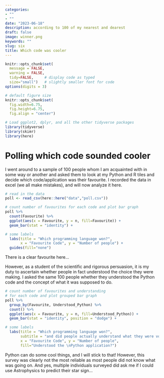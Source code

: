 ```yaml
---
categories:  
- ""   
- ""
date: "2023-06-18"
description: according to 100 of my nearest and dearest 
draft: false
image: winner.png
keywords: ""
slug: six 
title: Which code was cooler
---
```


```r
knitr::opts_chunk$set(
  message = FALSE, 
  warning = FALSE, 
  tidy=FALSE,     # display code as typed
  size="small")   # slightly smaller font for code
options(digits = 3)

# default figure size
knitr::opts_chunk$set(
  fig.width=6.75, 
  fig.height=6.75,
  fig.align = "center")

```

```r

# Load ggplot2, dplyr, and all the other tidyverse packages
library(tidyverse)
library(skimr)
library(here)

```

# Polling which code sounded cooler

I went around to a sample of 100 people whom I am acquainted with in some way or another and asked them to look at my Python and R tiles and decide which code/application was their favourite. I recorded the data in excel (we all make mistakes), and will now analyze it here.

```r

# read in the data
poll <- read_csv(here::here("data","poll.csv"))

# count number of favourites for each code and plot bar graph 
poll %>% 
  count(Favourite) %>% 
  ggplot(aes(x = Favourite, y = n, fill=Favourite)) +
  geom_bar(stat = "identity") +

# some labels 
  labs(title = "Which programming language won?",
       x = "Favourite Code", y = "Number of people") +
  guides(fill="none")

```

There is a clear favourite here...

However, as a student of the scientific and rigorous persuasion, it is my duty to ascertain whether people in fact understood the choice they were making. I asked the same 100 people whether they understood the Python code and the concept of what it was supposed to do.

```r

# count number of favourites and understanding
# for each code and plot grouped bar graph 
poll %>% 
  group_by(Favourite, Understood_Python) %>% 
  count() %>% 
  ggplot(aes(x = Favourite, y = n, fill=Understood_Python)) +
  geom_bar(stat = "identity", position = "dodge") +

# some labels 
  labs(title = "Which programming language won?",
       subtitle = "and did people actually understand what they were voting for?",
       x = "Favourite Code", y = "Number of people", 
       fill="Understood the \nPython application?") 

```

Python can do some cool things, and I will stick to that! However, this survey was clearly not the most reliable as most people did not know what was going on. And yes, multiple individuals surveyed did ask me if I could use Astrophysics to predict their star sign...
